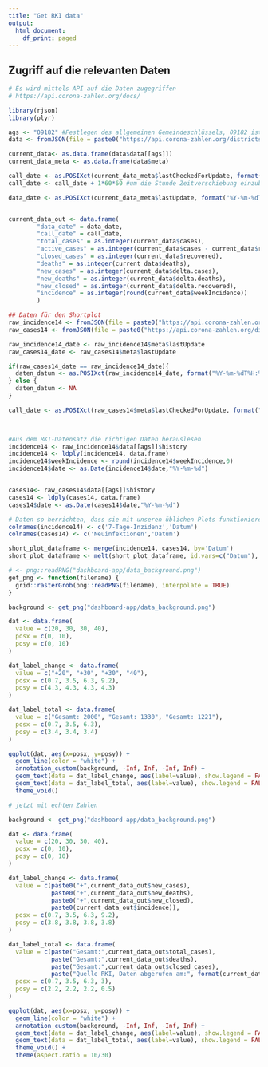 ```yaml
---
title: "Get RKI data"
output:
  html_document:
    df_print: paged
---
```


## Zugriff auf die relevanten Daten

```r
# Es wird mittels API auf die Daten zugegriffen
# https://api.corona-zahlen.org/docs/

library(rjson)
library(plyr)

ags <- "09182" #Festlegen des allgemeinen Gemeindeschlüssels, 09182 ist Miesbach
data <- fromJSON(file = paste0("https://api.corona-zahlen.org/districts/", ags))

current_data<- as.data.frame(data$data[[ags]])
current_data_meta <- as.data.frame(data$meta)

call_date <- as.POSIXct(current_data_meta$lastCheckedForUpdate, format("%Y-%m-%dT%H:%M:%S"), tz ="UTC")
call_date <- call_date + 1*60*60 #um die Stunde Zeitverschiebung einzubeziehen

data_date <- as.POSIXct(current_data_meta$lastUpdate, format("%Y-%m-%dT%H:%M:%S"), tz ="UTC")


current_data_out <- data.frame(
		"data_date" = data_date,
		"call_date" = call_date,
		"total_cases" = as.integer(current_data$cases),
		"active_cases" = as.integer(current_data$cases - current_data$recovered - current_data$deaths),
		"closed_cases" = as.integer(current_data$recovered),
		"deaths" = as.integer(current_data$deaths),
		"new_cases" = as.integer(current_data$delta.cases),
		"new_deaths" = as.integer(current_data$delta.deaths),
		"new_closed" = as.integer(current_data$delta.recovered),
		"incidence" = as.integer(round(current_data$weekIncidence))
		)
```


```r
## Daten für den Shortplot
raw_incidence14 <- fromJSON(file = paste0("https://api.corona-zahlen.org/districts/", ags, "/history/incidence/14"), method='C')
raw_cases14 <- fromJSON(file = paste0("https://api.corona-zahlen.org/districts/", ags, "/history/cases/14"), method='C')

raw_incidence14_date <- raw_incidence14$meta$lastUpdate
raw_cases14_date <- raw_cases14$meta$lastUpdate

if(raw_cases14_date == raw_incidence14_date){
  daten_datum <- as.POSIXct(raw_incidence14_date, format("%Y-%m-%dT%H:%M:%S"), tz ="UTC")
} else {
  daten_datum <- NA
}

call_date <- as.POSIXct(raw_cases14$meta$lastCheckedForUpdate, format("%Y-%m-%dT%H:%M:%S"), tz ="UTC")
  


#Aus dem RKI-Datensatz die richtigen Daten herauslesen
incidence14 <- raw_incidence14$data[[ags]]$history
incidence14 <- ldply(incidence14, data.frame)
incidence14$weekIncidence <- round(incidence14$weekIncidence,0)
incidence14$date <- as.Date(incidence14$date,"%Y-%m-%d")


cases14<- raw_cases14$data[[ags]]$history
cases14 <- ldply(cases14, data.frame)
cases14$date <- as.Date(cases14$date,"%Y-%m-%d")

# Daten so herrichten, dass sie mit unseren üblichen Plots funktionieren
colnames(incidence14) <- c('7-Tage-Inzidenz','Datum')
colnames(cases14) <- c('Neuinfektionen','Datum')

short_plot_dataframe <- merge(incidence14, cases14, by='Datum')
short_plot_dataframe <- melt(short_plot_dataframe, id.vars=c("Datum"), na.rm = TRUE)

```


```r
# <- png::readPNG("dashboard-app/data_background.png")
get_png <- function(filename) {
  grid::rasterGrob(png::readPNG(filename), interpolate = TRUE)
}

background <- get_png("dashboard-app/data_background.png")

dat <- data.frame(
  value = c(20, 30, 30, 40),
  posx = c(0, 10),
  posy = c(0, 10)
)

dat_label_change <- data.frame(
  value = c("+20", "+30", "+30", "40"),
  posx = c(0.7, 3.5, 6.3, 9.2),
  posy = c(4.3, 4.3, 4.3, 4.3)
)

dat_label_total <- data.frame(
  value = c("Gesamt: 2000", "Gesamt: 1330", "Gesamt: 1221"),
  posx = c(0.7, 3.5, 6.3),
  posy = c(3.4, 3.4, 3.4)
)

ggplot(dat, aes(x=posx, y=posy)) +
  geom_line(color = "white") +
  annotation_custom(background, -Inf, Inf, -Inf, Inf) +
  geom_text(data = dat_label_change, aes(label=value), show.legend = FALSE, size=8) +
  geom_text(data = dat_label_total, aes(label=value), show.legend = FALSE, size=4) +
  theme_void()

```

```r

# jetzt mit echten Zahlen

background <- get_png("dashboard-app/data_background.png")

dat <- data.frame(
  value = c(20, 30, 30, 40),
  posx = c(0, 10),
  posy = c(0, 10)
)

dat_label_change <- data.frame(
  value = c(paste0("+",current_data_out$new_cases), 
            paste0("+",current_data_out$new_deaths), 
            paste0("+",current_data_out$new_closed), 
            paste0(current_data_out$incidence)),
  posx = c(0.7, 3.5, 6.3, 9.2),
  posy = c(3.8, 3.8, 3.8, 3.8)
)

dat_label_total <- data.frame(
  value = c(paste("Gesamt:",current_data_out$total_cases),
            paste("Gesamt:",current_data_out$deaths),
            paste("Gesamt:",current_data_out$closed_cases),
            paste("Quelle RKI, Daten abgerufen am:", format(current_data_out$call_date, "%d.%m.%Y um %H:%M Uhr"))),
  posx = c(0.7, 3.5, 6.3, 3),
  posy = c(2.2, 2.2, 2.2, 0.5)
)

ggplot(dat, aes(x=posx, y=posy)) +
  geom_line(color = "white") +
  annotation_custom(background, -Inf, Inf, -Inf, Inf) +
  geom_text(data = dat_label_change, aes(label=value), show.legend = FALSE, size=10) +
  geom_text(data = dat_label_total, aes(label=value), show.legend = FALSE, size=6) +
  theme_void() +
  theme(aspect.ratio = 10/30)
```

